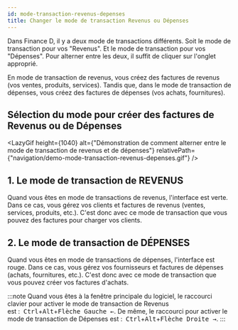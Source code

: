 ```yaml
---
id: mode-transaction-revenus-depenses
title: Changer le mode de transaction Revenus ou Dépenses
---
```




Dans Finance D, il y a deux mode de transactions différents.
Soit le mode de transaction pour vos "Revenus".
Et le mode de transaction pour vos "Dépenses".
Pour alterner entre les deux, il suffit de cliquer sur l'onglet approprié.

En mode de transaction de revenus, vous créez des factures de revenus (vos ventes, produits, services).
Tandis que, dans le mode de transaction de dépenses, vous créez des factures de dépenses (vos achats, fournitures).

## Sélection du mode pour créer des factures de Revenus ou de Dépenses

<LazyGif
  height={1040}
  alt={"Démonstration de comment alterner entre le mode de transaction de revenus et de dépenses"}
  relativePath={"navigation/demo-mode-transaction-revenus-depenses.gif"}
/>

## 1. Le mode de transaction de REVENUS
Quand vous êtes en mode de transactions de revenus, l'interface est verte.
Dans ce cas, vous gérez vos clients et factures de revenus (ventes, services, produits, etc.).
C'est donc avec ce mode de transaction que vous pouvez des factures pour charger vos clients.

## 2. Le mode de transaction de DÉPENSES
Quand vous êtes en mode de transactions de dépenses, l'interface est rouge.
Dans ce cas, vous gérez vos fournisseurs et factures de dépenses (achats, fournitures, etc.).
C'est donc avec ce mode de transaction que vous pouvez créer vos factures d'achats.

:::note
Quand vous êtes à la fenêtre principale du logiciel,
le raccourci clavier pour activer le mode de transaction de Revenus est&nbsp;:&nbsp;&nbsp;<kbd>Ctrl</kbd>+<kbd>Alt</kbd>+<kbd>Flèche Gauche &larr;</kbd>.
De même, le raccourci pour activer le mode de transaction de Dépenses est&nbsp;:&nbsp;&nbsp;<kbd>Ctrl</kbd>+<kbd>Alt</kbd>+<kbd>Flèche Droite &rarr;</kbd>.
:::

<br/>
<br/>
